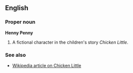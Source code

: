 ==English==
===Proper noun===
'''Henny Penny'''

#A fictional character in the children's story ''Chicken Little''.

===See also===
*[[w:Chicken Little|Wikipedia article on Chicken Little]]